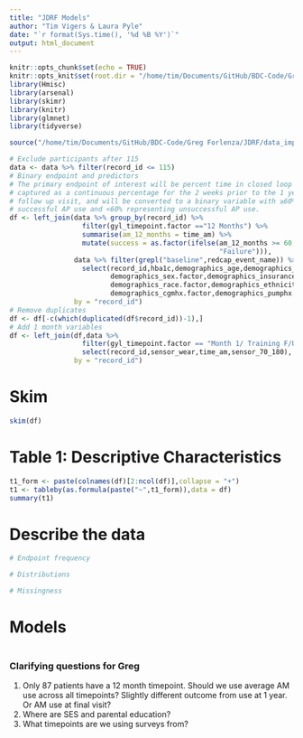 ```yaml
---
title: "JDRF Models"
author: "Tim Vigers & Laura Pyle"
date: "`r format(Sys.time(), '%d %B %Y')`"
output: html_document
---
```


```r
knitr::opts_chunk$set(echo = TRUE)
knitr::opts_knit$set(root.dir = "/home/tim/Documents/GitHub/BDC-Code/Greg Forlenza/JDRF")
library(Hmisc)
library(arsenal)
library(skimr)
library(knitr)
library(glmnet)
library(tidyverse)
```

```r
source("/home/tim/Documents/GitHub/BDC-Code/Greg Forlenza/JDRF/data_import.R")
```

```r
# Exclude participants after 115
data <- data %>% filter(record_id <= 115)
# Binary endpoint and predictors
# The primary endpoint of interest will be percent time in closed loop at 1 year 
# captured as a continuous percentage for the 2 weeks prior to the 1 year clinical 
# follow up visit, and will be converted to a binary variable with ≥60% representing 
# successful AP use and <60% representing unsuccessful AP use.
df <- left_join(data %>% group_by(record_id) %>% 
                  filter(gyl_timepoint.factor =="12 Months") %>%
                  summarise(am_12_months = time_am) %>%
                  mutate(success = as.factor(ifelse(am_12_months >= 60,"Success",
                                                    "Failure"))), 
                data %>% filter(grepl("baseline",redcap_event_name)) %>%
                  select(record_id,hba1c,demographics_age,demographics_t1d_duration,
                         demographics_sex.factor,demographics_insurance.factor,
                         demographics_race.factor,demographics_ethnicity.factor,
                         demographics_cgmhx.factor,demographics_pumphx.factor),
                by = "record_id")
# Remove duplicates
df <- df[-c(which(duplicated(df$record_id))-1),]
# Add 1 month variables
df <- left_join(df,data %>% 
                  filter(gyl_timepoint.factor == "Month 1/ Training F/U") %>%
                  select(record_id,sensor_wear,time_am,sensor_70_180),
                by = "record_id")
```

# Skim

```r
skim(df)
```

# Table 1: Descriptive Characteristics

```r
t1_form <- paste(colnames(df)[2:ncol(df)],collapse = "+")
t1 <- tableby(as.formula(paste("~",t1_form)),data = df)
summary(t1)
```

# Describe the data

```r
# Endpoint frequency

# Distributions 

# Missingness

```

# Models

```r

```

### Clarifying questions for Greg

1. Only 87 patients have a 12 month timepoint. Should we use average AM use across all timepoints? Slightly different outcome from use at 1 year. Or AM use at final visit?
2. Where are SES and parental education?
3. What timepoints are we using surveys from?